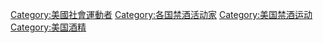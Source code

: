 [[Category:美國社會運動者|Category:美國社會運動者]]
[[Category:各国禁酒活动家|Category:各国禁酒活动家]]
[[Category:美国禁酒运动|Category:美国禁酒运动]]
[[Category:美国酒精|Category:美国酒精]]